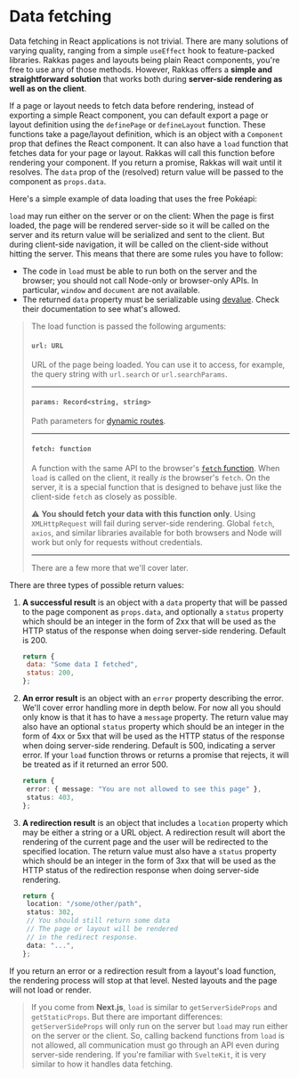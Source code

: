 
# Data fetching

Data fetching in React applications is not trivial. There are many solutions of varying quality, ranging from a simple `useEffect` hook to feature-packed libraries. Rakkas pages and layouts being plain React components, you're free to use any of those methods. However, Rakkas offers a **simple and straightforward solution** that works both during **server-side rendering as well as on the client**.

If a page or layout needs to fetch data before rendering, instead of exporting a simple React component, you can default export a page or layout definition using the `definePage` or `defineLayout` function. These functions take a page/layout definition, which is an object with a `Component` prop that defines the React component. It can also have a `load` function that fetches data for your page or layout. Rakkas will call this function before rendering your component. If you return a promise, Rakkas will wait until it resolves. The `data` prop of the (resolved) return value will be passed to the component as `props.data`.

Here's a simple example of data loading that uses the free Pokéapi:


<SampleViewer
	url="/examples/fetch/pikachu"
	code={fetchDefinePageExample}
	height="35em"
/>

`load` may run either on the server or on the client: When the page is first loaded, the page will be rendered server-side so it will be called on the server and its return value will be serialized and sent to the client. But during client-side navigation, it will be called on the client-side without hitting the server. This means that there are some rules you have to follow:

- The code in `load` must be able to run both on the server and the browser; you should not call Node-only or browser-only APIs. In particular, `window` and `document` are not available.
- The returned `data` property must be serializable using [devalue](https://github.com/Rich-Harris/devalue). Check their documentation to see what's allowed.

> The load function is passed the following arguments:
>
> #### `url: URL`
>
> URL of the page being loaded. You can use it to access, for example, the query string with `url.search` or `url.searchParams`.
>
> ---
>
> #### `params: Record<string, string>`
>
> Path parameters for [dynamic routes](/guide/pages-and-routing#dynamic-routes).
>
> ---
>
> #### `fetch: function`
>
> A function with the same API to the browser's [`fetch` function](https://developer.mozilla.org/en-US/docs/Web/API/Fetch_API). When `load` is called on the client, it really _is_ the browser's `fetch`. On the server, it is a special function that is designed to behave just like the client-side `fetch` as closely as possible.
>
> ⚠️ **You should fetch your data with this function only**. Using `XMLHttpRequest` will fail during server-side rendering. Global `fetch`, `axios`, and similar libraries available for both browsers and Node will work but only for requests without credentials.
>
> ---
>
> There are a few more that we'll cover later.

There are three types of possible return values:

1. **A successful result** is an object with a `data` property that will be passed to the page component as `props.data`, and optionally a `status` property which should be an integer in the form of 2xx that will be used as the HTTP status of the response when doing server-side rendering. Default is 200.

   ```js
   return {
   	data: "Some data I fetched",
   	status: 200,
   };
   ```

2. **An error result** is an object with an `error` property describing the error. We'll cover error handling more in depth below. For now all you should only know is that it has to have a `message` property. The return value may also have an optional `status` property which should be an integer in the form of 4xx or 5xx that will be used as the HTTP status of the response when doing server-side rendering. Default is 500, indicating a server error. If your `load` function throws or returns a promise that rejects, it will be treated as if it returned an error 500.

   ```ts
   return {
   	error: { message: "You are not allowed to see this page" },
   	status: 403,
   };
   ```

3. **A redirection result** is an object that includes a `location` property which may be either a string or a URL object. A redirection result will abort the rendering of the current page and the user will be redirected to the specified location. The return value must also have a `status` property which should be an integer in the form of 3xx that will be used as the HTTP status of the redirection response when doing server-side rendering.

   ```ts
   return {
   	location: "/some/other/path",
   	status: 302,
   	// You should still return some data
   	// The page or layout will be rendered
   	// in the redirect response.
   	data: "...",
   };
   ```

If you return an error or a redirection result from a layout's load function, the rendering process will stop at that level. Nested layouts and the page will not load or render.

> If you come from **Next.js**, `load` is similar to `getServerSideProps` and `getStaticProps`. But there are important differences: `getServerSideProps` will only run on the server but `load` may run either on the server or the client. So, calling backend functions from `load` is not allowed, all communication must go through an API even during server-side rendering. If you're familiar with `SvelteKit`, it is very similar to how it handles data fetching.

